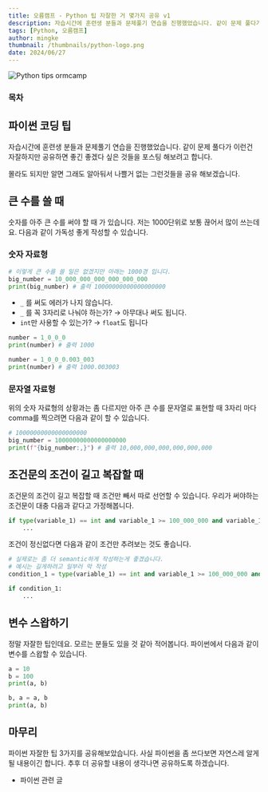 ```yaml
---
title: 오름캠프 - Python 팁 자잘한 거 몇가지 공유 v1
description: 자습시간에 훈련생 분들과 문제풀기 연습을 진행했었습니다. 같이 문제 풀다가 이런건 자잘하지만 공유하면 좋긴 좋겠다 싶은 것들을 포스팅 해보려고 합니다. 몰라도 문제 없지만 그래도 알아둬서 나쁠거 없는 그런것들을 공유 해보겠습니다.
tags: [Python, 오름캠프]
author: mingke
thumbnail: /thumbnails/python-logo.png
date: 2024/06/27
---
```


<Image src="/thumbnails/python-logo.png" alt="Python tips ormcamp" />

### 목차

## 파이썬 코딩 팁

자습시간에 훈련생 분들과 문제풀기 연습을 진행했었습니다. 같이 문제 풀다가 이런건 자잘하지만 공유하면 좋긴 좋겠다 싶은 것들을 포스팅 해보려고 합니다.

몰라도 되지만 알면 그래도 알아둬서 나쁠거 없는 그런것들을 공유 해보겠습니다.

## 큰 수를 쓸 때

숫자를 아주 큰 수를 써야 할 때 가 있습니다. 저는 1000단위로 보통 끊어서 많이 쓰는데요. 다음과 같이 가독성 좋게 작성할 수 있습니다.

### 숫자 자료형

```python
# 이렇게 큰 수를 쓸 일은 없겠지만 아래는 1000경 입니다.
big_number = 10_000_000_000_000_000_000
print(big_number) # 출력 10000000000000000000
```

- `_` 를 써도 에러가 나지 않습니다.
- `_` 를 꼭 3자리로 나눠야 하는가? → 아무대나 써도 됩니다.
- `int`만 사용할 수 있는가? → `float`도 됩니다

```python
number = 1_0_0_0
print(number) # 출력 1000

number = 1_0_0_0.003_003
print(number) # 출력 1000.003003
```

### 문자열 자료형

위의 숫자 자료형의 상황과는 좀 다르지만 아주 큰 수를 문자열로 표현할 때 3자리 마다 comma를 찍으려면 다음과 같이 할 수 있습니다.

```python
# 10000000000000000000
big_number = 10000000000000000000
print(f"{big_number:,}") # 출력 10,000,000,000,000,000,000
```

## 조건문의 조건이 길고 복잡할 때

조건문의 조건이 길고 복잡할 때 조건만 빼서 따로 선언할 수 있습니다. 우리가 써야하는 조건문이 대충 다음과 같다고 가정해봅니다.

```python
if type(variable_1) == int and variable_1 >= 100_000_000 and variable_1 != 300:
    ...
```

조건이 정신없다면 다음과 같이 조건만 추려보는 것도 좋습니다.

```python
# 실제로는 좀 더 semantic하게 작성하는게 좋겠습니다.
# 예시는 길게하려고 일부러 막 작성
condition_1 = type(variable_1) == int and variable_1 >= 100_000_000 and variable_1 != 300

if condition_1:
    ...
```

## 변수 스왑하기

정말 자잘한 팁인데요. 모르는 분들도 있을 것 같아 적어봅니다. 파이썬에서 다음과 같이 변수를 스왑할 수 있습니다.

```python
a = 10
b = 100
print(a, b)

b, a = a, b
print(a, b)
```

## 마무리

파이썬 자잘한 팁 3가지를 공유해보았습니다. 사실 파이썬을 좀 쓰다보면 자연스레 알게될 내용이긴 합니다. 추후 더 공유할 내용이 생각나면 공유하도록 하겠습니다.

- 파이썬 관련 글

<Link url="https://chaechae.life/blog/tag/python" />
